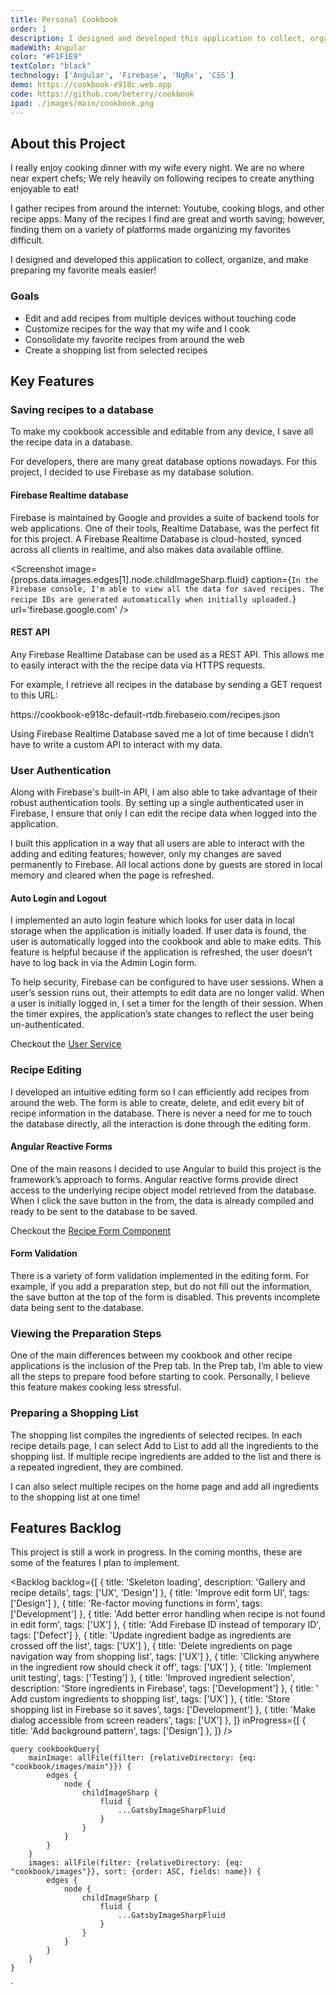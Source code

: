 ```yaml
---
title: Personal Cookbook
order: 1
description: I designed and developed this application to collect, organize, and make preparing my favorite meals easier.
madeWith: Angular
color: "#F1F1E9"
textColor: "black"
technology: ['Angular', 'Firebase', 'NgRx', 'CSS']
demo: https://cookbook-e918c.web.app
code: https://github.com/beterry/cookbook
ipad: ./images/main/cookbook.png
---
```



## About this Project

I really enjoy cooking dinner with my wife every night. We are no where near expert chefs; We rely heavily on following recipes to create anything enjoyable to eat!

I gather recipes from around the internet: Youtube, cooking blogs, and other recipe apps. Many of the recipes I find are great and worth saving; however, finding them on a variety of platforms made organizing my favorites difficult. 

I designed and developed this application to collect, organize, and make preparing my favorite meals easier!

### Goals

- Edit and add recipes from multiple devices without touching code
- Customize recipes for the way that my wife and I cook
- Consolidate my favorite recipes from around the web
- Create a shopping list from selected recipes

<Screenshot 
    image={props.data.images.edges[4].node.childImageSharp.fluid}
    caption='The recipe details page has tabs for ingredients, preparation instructions, and cooking steps.'
    url={props.pageContext.frontmatter.demo}
/>

## Key Features

### Saving recipes to a database

To make my cookbook accessible and editable from any device, I save all the recipe data in a database.

For developers, there are many great database options nowadays. For this project, I decided to use Firebase as my database solution.

#### Firebase Realtime database

Firebase is maintained by Google and provides a suite of backend tools for web applications. One of their tools, Realtime Database, was the perfect fit for this project. A Firebase Realtime Database is cloud-hosted, synced across all clients in realtime, and also makes data available offline.

<Screenshot 
    image={props.data.images.edges[1].node.childImageSharp.fluid}
    caption={`In the Firebase console, I'm able to view all the data for saved recipes. The recipe IDs are generated automatically when initially uploaded.`}
    url='firebase.google.com'
/>

#### REST API

Any Firebase Realtime Database can be used as a REST API. This allows me to easily interact with the the recipe data via HTTPS requests. 

For example, I retrieve all recipes in the database by sending a GET request to this URL:

<Callout emoji='&#127760;'>
    https://cookbook-e918c-default-rtdb.firebaseio.com/recipes.json
</Callout>

Using Firebase Realtime Database saved me a lot of time because I didn’t have to write a custom API to interact with my data.

### User Authentication

Along with Firebase's built-in API, I am also able to take advantage of their robust authentication tools. By setting up a single authenticated user in Firebase, I ensure that only I can edit the recipe data when logged into the application.

I built this application in a way that all users are able to interact with the adding and editing features; however, only my changes are saved permanently to Firebase. All local actions done by guests are stored in local memory and cleared when the page is refreshed.

#### Auto Login and Logout

I implemented an auto login feature which looks for user data in local storage when the application is initially loaded. If user data is found, the user is automatically logged into the cookbook and able to make edits. This feature is helpful because if the application is refreshed, the user doesn’t have to log back in via the Admin Login form.

To help security, Firebase can be configured to have user sessions. When a user’s session runs out, their attempts to edit data are no longer valid. When a user is initially logged in, I set a timer for the length of their session. When the timer expires, the application’s state changes to reflect the user being un-authenticated.

<Callout emoji='&#128273;'>
    Checkout the <a href='#'>User Service</a>
</Callout>

### Recipe Editing

I developed an intuitive editing form so I can efficiently add recipes from around the web. The form is able to create, delete, and edit every bit of recipe information in the database. There is never a need for me to touch the database directly, all the interaction is done through the editing form.

<Screenshot 
    image={props.data.images.edges[0].node.childImageSharp.fluid}
    caption='The recipe edit form makes all database information editable.'
    url={props.pageContext.frontmatter.demo}
/>

#### Angular Reactive Forms

One of the main reasons I decided to use Angular to build this project is the framework’s approach to forms. Angular reactive forms provide direct access to the underlying recipe object model retrieved from the database. When I click the save button in the from, the data is already compiled and ready to be sent to the database to be saved. 

<Callout emoji='&#128221;'>
    Checkout the <a href='#'>Recipe Form Component</a>
</Callout>

#### Form Validation

There is a variety of form validation implemented in the editing form. For example, if you add a preparation step, but do not fill out the information, the save button at the top of the form is disabled. This prevents incomplete data being sent to the database.

### Viewing the Preparation Steps

One of the main differences between my cookbook and other recipe applications is the inclusion of the Prep tab. In the Prep tab, I’m able to view all the steps to prepare food before starting to cook. Personally, I believe this feature makes cooking less stressful.

<Screenshot 
    image={props.data.images.edges[2].node.childImageSharp.fluid}
    caption='The preparation tab shows all steps needed to be completed before cooking.'
    url={props.pageContext.frontmatter.demo}
/>

### Preparing a Shopping List

The shopping list compiles the ingredients of selected recipes. In each recipe details page, I can select Add to List to add all the ingredients to the shopping list. If multiple recipe ingredients are added to the list and there is a repeated ingredient, they are combined.

I can also select multiple recipes on the home page and add all ingredients to the shopping list at one time!

<Screenshot 
    image={props.data.images.edges[3].node.childImageSharp.fluid}
    caption='Multiple recipes can be compiled into one shopping list.'
    url={props.pageContext.frontmatter.demo}
/>

## Features Backlog

This project is still a work in progress. In the coming months, these are some of the features I plan to implement.

<Backlog 
    backlog={[
        {
            title: 'Skeleton loading',
            description: 'Gallery and recipe details',
            tags: ['UX', 'Design']
        },
        {
            title: 'Improve edit form UI',
            tags: ['Design']
        },
        {
            title: 'Re-factor moving functions in form',
            tags: ['Development']
        },
        {
            title: 'Add better error handling when recipe is not found in edit form',
            tags: ['UX']
        },
        {
            title: 'Add Firebase ID instead of temporary ID',
            tags: ['Defect']
        },
        {
            title: 'Update ingredient badge as ingredients are crossed off the list',
            tags: ['UX']
        },
        {
            title: 'Delete ingredients on page navigation way from shopping list',
            tags: ['UX']
        },
        {
            title: 'Clicking anywhere in the ingredient row should check it off',
            tags: ['UX']
        },
        {
            title: 'Implement unit testing',
            tags: ['Testing']
        },
        {
            title: 'Improved ingredient selection',
            description: 'Store ingredients in Firebase',
            tags: ['Development']
        },
        {
            title: ' Add custom ingredients to shopping list',
            tags: ['UX']
        },
        {
            title: 'Store shopping list in Firebase so it saves',
            tags: ['Development']
        },
        {
            title: 'Make dialog accessible from screen readers',
            tags: ['UX']
        },
    ]}
    inProgress={[
        {
            title: 'Add background pattern',
            tags: ['Design']
        },
    ]}
/>

    query cookbookQuery{
        mainImage: allFile(filter: {relativeDirectory: {eq: "cookbook/images/main"}}) {
            edges {
                node {
                    childImageSharp {
                        fluid {
                            ...GatsbyImageSharpFluid
                        }
                    }
                }
            }
        }
        images: allFile(filter: {relativeDirectory: {eq: "cookbook/images"}}, sort: {order: ASC, fields: name}) {
            edges {
                node {
                    childImageSharp {
                        fluid {
                            ...GatsbyImageSharpFluid
                        }
                    }
                }
            }
        }
    }
`